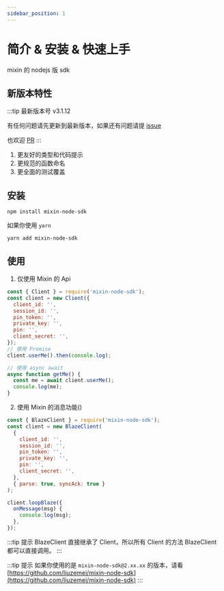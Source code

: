 ```yaml
---
sidebar_position: 1
---
```


# 简介 & 安装 & 快速上手

mixin 的 nodejs 版 sdk

## 新版本特性

:::tip 最新版本号
v3.1.12

有任何问题请先更新到最新版本，如果还有问题请提 [issue](https://github.com/liuzemei/mixin-js-sdk-docs/issues/new)

也欢迎 [PR](https://github.com/liuzemei/mixin-js-sdk-docs/pulls)
:::

1. 更友好的类型和代码提示
2. 更规范的函数命名
3. 更全面的测试覆盖

## 安装

```shell
npm install mixin-node-sdk
```

如果你使用 `yarn`

```shell
yarn add mixin-node-sdk
```

## 使用

1. 仅使用 Mixin 的 Api

```js
const { Client } = require('mixin-node-sdk');
const client = new Client({
  client_id: '',
  session_id: '',
  pin_token: '',
  private_key: '',
  pin: '',
  client_secret: '',
});
// 使用 Promise
client.userMe().then(console.log);

// 使用 async await
async function getMe() {
  const me = await client.userMe();
  console.log(me);
}
```

2. 使用 Mixin 的消息功能()

```js
const { BlazeClient } = require('mixin-node-sdk');
const client = new BlazeClient(
  {
    client_id: '',
    session_id: '',
    pin_token: '',
    private_key: '',
    pin: '',
    client_secret: '',
  },
  { parse: true, syncAck: true }
);

client.loopBlaze({
  onMessage(msg) {
    console.log(msg);
  },
});
```

:::tip 提示
BlazeClient 直接继承了 Client，所以所有 Client 的方法 BlazeClient 都可以直接调用。
:::

:::tip 提示
如果你使用的是 `mixin-node-sdk@2.xx.xx` 的版本，请看 [https://github.com/liuzemei/mixin-node-sdk](https://github.com/liuzemei/mixin-node-sdk)
:::
